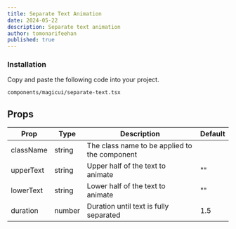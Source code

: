 ```yaml
---
title: Separate Text Animation
date: 2024-05-22
description: Separate text animation
author: tomonarifeehan
published: true
---
```


<ComponentPreview name = "separate-text-demo" />

<Steps>

### Installation

Copy and paste the following code into your project.

```text
components/magicui/separate-text.tsx
```

<ComponentSource name = "separate-text" />

</Steps>

## Props

| Prop        | Type            | Description                                        | Default |
| ----------- | --------------- | -------------------------------------------------- | ------- |
| className   | string          | The class name to be applied to the component      |         |
| upperText   | string          | Upper half of the text to animate                  | ""      |
| lowerText   | string          | Lower half of the text to animate                  | ""      |
| duration    | number          | Duration until text is fully separated             | 1.5     |